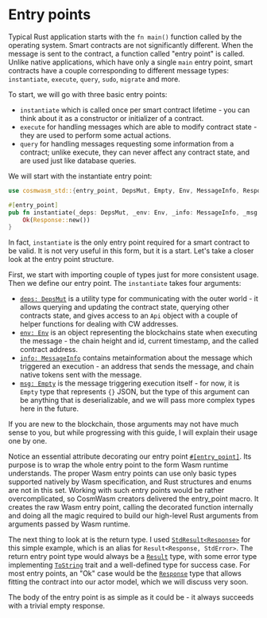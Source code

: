 # Entry points

Typical Rust application starts with the `fn main()` function called by the operating system. Smart
contracts are not significantly different. When the message is sent to the contract, a function
called "entry point" is called. Unlike native applications, which have only a single `main` entry
point, smart contracts have a couple corresponding to different message types: `instantiate`,
`execute`, `query`, `sudo`, `migrate` and more.

To start, we will go with three basic entry points:

- `instantiate` which is called once per smart contract lifetime - you can think about it as a
  constructor or initializer of a contract.
- `execute` for handling messages which are able to modify contract state - they are used to perform
  some actual actions.
- `query` for handling messages requesting some information from a contract; unlike execute, they
  can never affect any contract state, and are used just like database queries.

We will start with the instantiate entry point:

```rust copy filename="src/lib.rs" template="empty"
use cosmwasm_std::{entry_point, DepsMut, Empty, Env, MessageInfo, Response, StdResult};

#[entry_point]
pub fn instantiate(_deps: DepsMut, _env: Env, _info: MessageInfo, _msg: Empty) -> StdResult<Response> {
    Ok(Response::new())
}
```

In fact, `instantiate` is the only entry point required for a smart contract to be valid. It is not
very useful in this form, but it is a start. Let's take a closer look at the entry point structure.

First, we start with importing couple of types just for more consistent usage. Then we define our
entry point. The `instantiate` takes four arguments:

- [`deps: DepsMut`](https://docs.rs/cosmwasm-std/latest/cosmwasm_std/struct.DepsMut.html) is a
  utility type for communicating with the outer world - it allows querying and updating the contract
  state, querying other contracts state, and gives access to an `Api` object with a couple of helper
  functions for dealing with CW addresses.
- [`env: Env`](https://docs.rs/cosmwasm-std/latest/cosmwasm_std/struct.Env.html) is an object
  representing the blockchains state when executing the message - the chain height and id, current
  timestamp, and the called contract address.
- [`info: MessageInfo`](https://docs.rs/cosmwasm-std/latest/cosmwasm_std/struct.Env.html) contains
  metainformation about the message which triggered an execution - an address that sends the
  message, and chain native tokens sent with the message.
- [`msg: Empty`](https://docs.rs/cosmwasm-std/latest/cosmwasm_std/struct.Empty.html) is the message
  triggering execution itself - for now, it is `Empty` type that represents `{}` JSON, but the type
  of this argument can be anything that is deserializable, and we will pass more complex types here
  in the future.

If you are new to the blockchain, those arguments may not have much sense to you, but while
progressing with this guide, I will explain their usage one by one.

Notice an essential attribute decorating our entry point
[`#[entry_point]`](https://docs.rs/cosmwasm-std/latest/cosmwasm_std/struct.Empty.html). Its purpose
is to wrap the whole entry point to the form Wasm runtime understands. The proper Wasm entry points
can use only basic types supported natively by Wasm specification, and Rust structures and enums are
not in this set. Working with such entry points would be rather overcomplicated, so CosmWasm
creators delivered the entry_point macro. It creates the raw Wasm entry point, calling the decorated
function internally and doing all the magic required to build our high-level Rust arguments from
arguments passed by Wasm runtime.

The next thing to look at is the return type. I used
[`StdResult<Response>`](https://docs.rs/cosmwasm-std/latest/cosmwasm_std/type.StdResult.html) for
this simple example, which is an alias for `Result<Response, StdError>`. The return entry point type
would always be a [`Result`](https://doc.rust-lang.org/std/result/enum.Result.html) type, with some
error type implementing [`ToString`](https://doc.rust-lang.org/std/string/trait.ToString.html) trait
and a well-defined type for success case. For most entry points, an "Ok" case would be the
[`Response`](https://docs.rs/cosmwasm-std/latest/cosmwasm_std/struct.Response.html) type that allows
fitting the contract into our actor model, which we will discuss very soon.

The body of the entry point is as simple as it could be - it always succeeds with a trivial empty
response.
